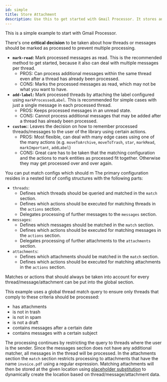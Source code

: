 ```yaml
---
id: simple
title: Store Attachment
description: Use this to get started with Gmail Processor. It stores an attachment to Google Drive.
---
```


This is a simple example to start with Gmail Processor.

There's one **critical decision** to be taken about how threads or messages should be marked as processed to prevent multiple processing.
* **`mark-read`:** Mark processed messages as read. This is the recommended method to get started, because it also can deal with multiple messages per thread.
  - PROS: Can process additional messages within the same thread even after a thread has already been processed.
  - CONS: Marks the processed messages as read, which may not be what you want to have.
* **`add-label`:** Mark processed threads by attaching the label configured using `markProcessedLabel`. This is recommended for simple cases with just a single message in each processed thread.
  - PROS: Keeps processed messages in an unread state.
  - CONS: Cannot process additional messages that may be added after a thread has already been processed.
* **`custom`:**: Leaves the decision on how to remember processed threads/messages to the user of the library using certain actions.
  - PROS: Most flexible, can deal with many edge cases using one of the many actions (e.g. `moveToArchive`, `moveToTrash`, `star`, `markRead`, `markImportant`, `addLabel`)
  - CONS: Great care has to be taken that the matching configuration and the actions to mark entities as processed fit together. Otherwise they may get processed over and over again.

You can put match configs which should m
The primary configuration resides in a nested list of config structures with the following parts:
* `threads`:
  * Defines which threads should be queried and matched in the `match` section.
  * Defines which actions should be executed for matching threads in the `actions` section.
  * Delegates processing of further messages to the `messages` section.
* `messages`:
  * Defines which messages should be matched in the `match` section.
  * Defines which actions should be executed for matching messages in the `actions` section.
  * Delegates processing of further attachments to the `attachments` section.
* `attachments`:
  * Defines which attachments should be matched in the `match` section.
  * Defines which actions should be executed for matching attachments in the `actions` section.

Matches or actions that should always be taken into account for every thread/message/attachment can be put into the global section.

This example uses a global thread match query to ensure only threads that comply to these criteria should be processed:
* has attachments
* is not in trash
* is not in spam
* is not a draft
* contains messages after a certain date
* contains messages with a certain subject

The processing continues by restricting the query to threads where the user is the sender.
Since the messages section does not have any additional matcher, all messages in the thread will be processed.
In the attachments section the `match` section restricts processing to attachments that have the name `invoice.pdf` using a regular expression.
Matching attachments will then be stored at the given location using [placeholder substitution](https://ahochsteger.github.io/gmail-processor/docs/reference/placeholder) to dynamically create the location based on thread/message/attachment data.

<RenderExample info={info} config={config} script={script} />
